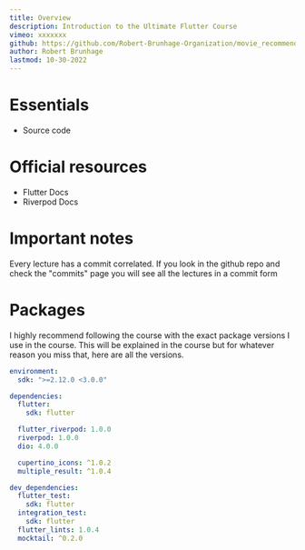 ```yaml
---
title: Overview
description: Introduction to the Ultimate Flutter Course 
vimeo: xxxxxxx 
github: https://github.com/Robert-Brunhage-Organization/movie_recommendation_app_course/commits/main
author: Robert Brunhage
lastmod: 10-30-2022
---
```


# Essentials
- Source code

# Official resources
- Flutter Docs
- Riverpod Docs

# Important notes
Every lecture has a commit correlated. If you look in the github repo and check the "commits" page you will see all the lectures in a commit form

# Packages
I highly recommend following the course with the exact package versions I use in the course. This will be explained in the course but for whatever reason you miss that, here are all the versions.

```yaml
environment:
  sdk: ">=2.12.0 <3.0.0"

dependencies:
  flutter:
    sdk: flutter

  flutter_riverpod: 1.0.0
  riverpod: 1.0.0
  dio: 4.0.0

  cupertino_icons: ^1.0.2
  multiple_result: ^1.0.4

dev_dependencies:
  flutter_test:
    sdk: flutter
  integration_test:
    sdk: flutter
  flutter_lints: 1.0.4
  mocktail: ^0.2.0
```
